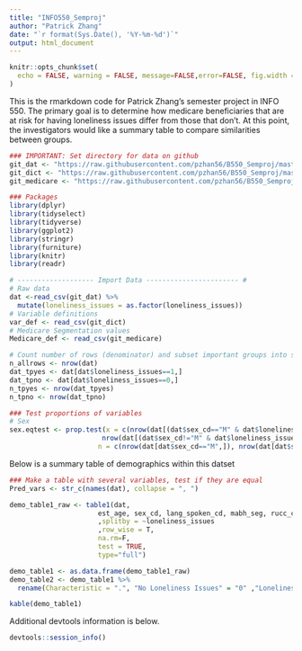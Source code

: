 ---
title: "INFO550_Semproj"
author: "Patrick Zhang"
date: "`r format(Sys.Date(), '%Y-%m-%d')`"
output: html_document
---


```{r, setup, include=FALSE}
knitr::opts_chunk$set(
  echo = FALSE, warning = FALSE, message=FALSE,error=FALSE, fig.width = 6, fig.height = 6
)
```

This is the rmarkdown code for Patrick Zhang's semester project in INFO 550.  The primary goal is to determine how medicare beneficiaries that are at risk for having loneliness issues differ from those that don't.  At this point, the investigators would like a summary table to compare similarities between groups.

```{r}
### IMPORTANT: Set directory for data on github
git_dat <- "https://raw.githubusercontent.com/pzhan56/B550_Semproj/master/Data/B550_Dat.csv"
git_dict <- "https://raw.githubusercontent.com/pzhan56/B550_Semproj/master/Data/Data_Dictionary.csv"
git_medicare <- "https://raw.githubusercontent.com/pzhan56/B550_Semproj/master/Data/Medicare_segmentation_values.csv"

### Packages
library(dplyr)
library(tidyselect)
library(tidyverse)
library(ggplot2)
library(stringr)
library(furniture)
library(knitr)
library(readr)

# ------------------- Import Data ----------------------- #
# Raw data
dat <-read_csv(git_dat) %>%
  mutate(loneliness_issues = as.factor(loneliness_issues))
# Variable definitions
var_def <- read_csv(git_dict)
# Medicare Segmentation values
Medicare_def <- read_csv(git_medicare)

```

```{r}
# Count number of rows (denominator) and subset important groups into separate dataframes
n_allrows <- nrow(dat)
dat_tpyes <- dat[dat$loneliness_issues==1,]
dat_tpno <- dat[dat$loneliness_issues==0,]
n_tpyes <- nrow(dat_tpyes)
n_tpno <- nrow(dat_tpno)

### Test proportions of variables
# Sex
sex.eqtest <- prop.test(x = c(nrow(dat[(dat$sex_cd=="M" & dat$loneliness_issues==1),]),
                       nrow(dat[(dat$sex_cd!="M" & dat$loneliness_issues==1),])),
                      n = c(nrow(dat[dat$sex_cd=="M",]), nrow(dat[dat$sex_cd!="M",])))
```

Below is a summary table of demographics within this datset

```{r}
### Make a table with several variables, test if they are equal
Pred_vars <- str_c(names(dat), collapse = ", ")

demo_table1_raw <- table1(dat,
                      est_age, sex_cd, lang_spoken_cd, mabh_seg, rucc_category, state_cd
                      ,splitby = ~loneliness_issues
                      ,row_wise = T,
                      na.rm=F,
                      test = TRUE,
                      type="full")

demo_table1 <- as.data.frame(demo_table1_raw)
demo_table2 <- demo_table1 %>%
  rename(Characteristic = ".", "No Loneliness Issues" = "0" ,"Loneliness Issues" = "1" )

kable(demo_table1)

```
Additional devtools information is below.

```{r}
devtools::session_info()
```
